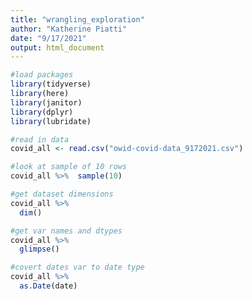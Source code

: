 ```yaml
---
title: "wrangling_exploration"
author: "Katherine Piatti"
date: "9/17/2021"
output: html_document
---
```

```r
#load packages
library(tidyverse)
library(here)
library(janitor)
library(dplyr)
library(lubridate)
```
```r
#read in data
covid_all <- read.csv("owid-covid-data_9172021.csv")
```

```r
#look at sample of 10 rows
covid_all %>%  sample(10)
```

```r
#get dataset dimensions
covid_all %>% 
  dim()
```
```r
#get var names and dtypes
covid_all %>% 
  glimpse()
```

```r
#covert dates var to date type
covid_all %>% 
  as.Date(date)
```



